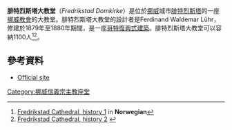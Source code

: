 '''腓特烈斯塔大教堂'''（''Fredrikstad Domkirke''）是位於[[挪威|挪威]]城市[[腓特烈斯塔|腓特烈斯塔]]的一座[[挪威教會|挪威教會]]的大教堂。腓特烈斯塔大教堂的設計者是Ferdinand Waldemar Lühr，修建於1879年至1880年期間，是一座[[哥特復興式建築|哥特復興式建築]]。腓特烈斯塔大教堂可以容納1100人<ref>[http://www.kirkesok.no/kirker/Fredrikstad-domkirke Fredrikstad Cathedral, history 1] in '''Norwegian'''</ref><ref>[http://www.fredrikstaddomkirke.no/Omdomkirken/Historikk/tabid/8364/Default.aspx Fredrikstad Cathedral, history 2] {{webarchive|url=https://web.archive.org/web/20120424134823/http://www.fredrikstaddomkirke.no/Omdomkirken/Historikk/tabid/8364/Default.aspx |date=2012-04-24 }}</ref>。
== 參考資料 ==
* [https://web.archive.org/web/20120101125901/http://www.fredrikstaddomkirke.no/ Official site]
{{Reflist}}
[[Category:挪威信義宗主教座堂|Category:挪威信義宗主教座堂]]
